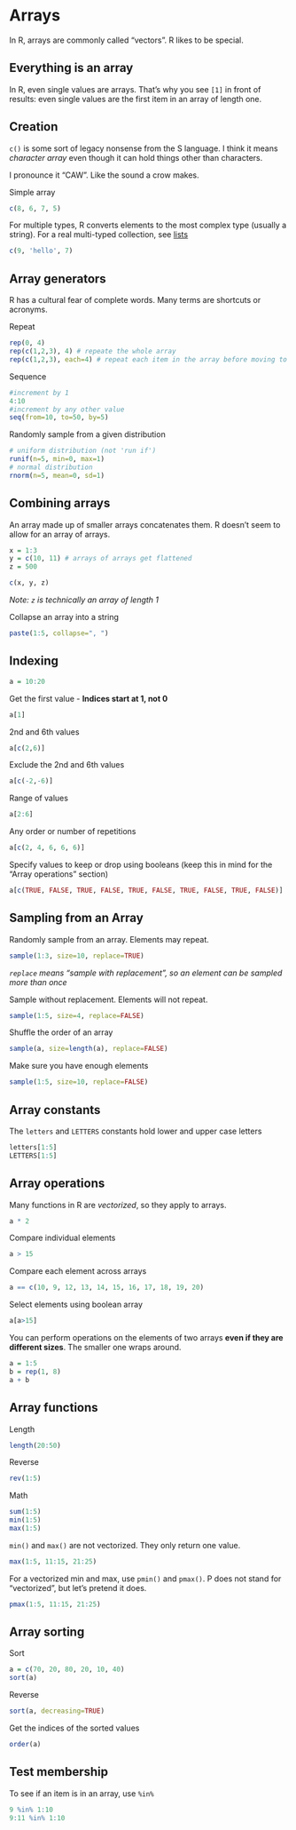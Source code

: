 # Arrays

In R, arrays are commonly called "vectors". R likes to be special.

## Everything is an array

In R, even single values are arrays. That's why you see `[1]` in front of results: even single values are the first item in an array of length one.

## Creation

`c()` is some sort of legacy nonsense from the S language. I think it means *character array* even though it can hold things other than characters.

I pronounce it "CAW". Like the sound a crow makes.

Simple array

```r
c(8, 6, 7, 5)
```

For multiple types, R converts elements to the most complex type (usually a string). For a real multi-typed collection, see [lists](lists.html)

```r
c(9, 'hello', 7)
```

## Array generators

R has a cultural fear of complete words. Many terms are shortcuts or acronyms.

Repeat

```r
rep(0, 4)
rep(c(1,2,3), 4) # repeate the whole array
rep(c(1,2,3), each=4) # repeat each item in the array before moving to the next
```

Sequence

```r
#increment by 1
4:10
#increment by any other value
seq(from=10, to=50, by=5)
```

Randomly sample from a given distribution

```r
# uniform distribution (not 'run if')
runif(n=5, min=0, max=1)
# normal distribution
rnorm(n=5, mean=0, sd=1)
```

## Combining arrays

An array made up of smaller arrays concatenates them. R doesn't seem to allow for an array of arrays.

```r
x = 1:3
y = c(10, 11) # arrays of arrays get flattened
z = 500

c(x, y, z)
```

*Note: `z` is technically an array of length 1*

Collapse an array into a string

```r
paste(1:5, collapse=", ")
```

## Indexing

```r
a = 10:20
```

Get the first value - **Indices start at 1, not 0**

```r
a[1]
```

2nd and 6th values

```r
a[c(2,6)]
```

Exclude the 2nd and 6th values

```r
a[c(-2,-6)]
```

Range of values

```r
a[2:6]
```

Any order or number of repetitions

```r
a[c(2, 4, 6, 6, 6)]
```

Specify values to keep or drop using booleans (keep this in mind for the "Array operations" section)

```r
a[c(TRUE, FALSE, TRUE, FALSE, TRUE, FALSE, TRUE, FALSE, TRUE, FALSE)]
```

## Sampling from an Array

Randomly sample from an array. Elements may repeat.

```r
sample(1:3, size=10, replace=TRUE)
```

*`replace` means "sample with replacement", so an element can be sampled more than once*

Sample without replacement. Elements will not repeat.

```r
sample(1:5, size=4, replace=FALSE)
```

Shuffle the order of an array

```r
sample(a, size=length(a), replace=FALSE)
```

Make sure you have enough elements

```r
sample(1:5, size=10, replace=FALSE)
```

## Array constants

The `letters` and `LETTERS` constants hold lower and upper case letters

```r
letters[1:5]
LETTERS[1:5]
```

## Array operations

Many functions in R are *vectorized*, so they apply to arrays.

```r
a * 2
```

Compare individual elements

```r
a > 15
```

Compare each element across arrays

```r
a == c(10, 9, 12, 13, 14, 15, 16, 17, 18, 19, 20)
```

Select elements using boolean array

```r
a[a>15]
```

You can perform operations on the elements of two arrays **even if they are different sizes**. The smaller one wraps around.

```r
a = 1:5
b = rep(1, 8)
a + b
```

## Array functions

Length

```r
length(20:50)
```

Reverse

```r
rev(1:5)
```

Math

```r
sum(1:5)
min(1:5)
max(1:5)
```

`min()` and `max()` are not vectorized. They only return one value.
```r
max(1:5, 11:15, 21:25)
```

For a vectorized min and max, use `pmin()` and `pmax()`. P does not stand for "vectorized", but let's pretend it does.
```r
pmax(1:5, 11:15, 21:25)
```

## Array sorting

Sort

```r
a = c(70, 20, 80, 20, 10, 40)
sort(a)
```

Reverse

```r
sort(a, decreasing=TRUE)
```

Get the indices of the sorted values

```r
order(a)
```

## Test membership

To see if an item is in an array, use `%in%`

```r
9 %in% 1:10
9:11 %in% 1:10
```
